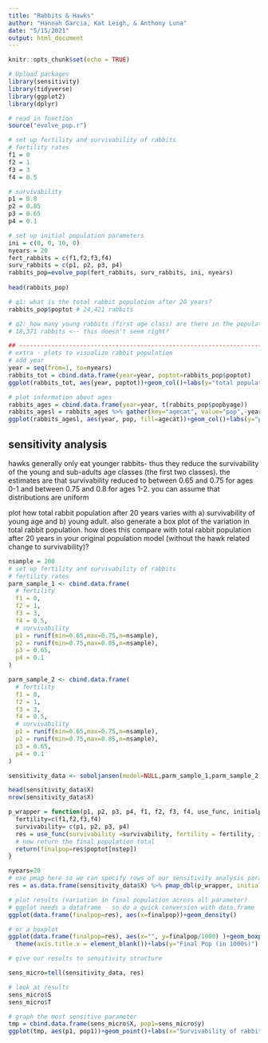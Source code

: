 ```yaml
---
title: "Rabbits & Hawks"
author: "Hannah Garcia, Kat Leigh, & Anthony Luna"
date: "5/15/2021"
output: html_document
---
```


```r
knitr::opts_chunk$set(echo = TRUE)
```

```r
# Upload packages
library(sensitivity)
library(tidyverse)
library(ggplot2)
library(dplyr)
```

```r
# read in function
source("evolve_pop.r")
```

```r
# set up fertility and survivability of rabbits
# fertility rates
f1 = 0
f2 = 1
f3 = 3
f4 = 0.5

# survivability 
p1 = 0.8
p2 = 0.85
p3 = 0.65
p4 = 0.1

# set up initial population parameters
ini = c(0, 0, 10, 0)
nyears = 20
fert_rabbits = c(f1,f2,f3,f4)
surv_rabbits = c(p1, p2, p3, p4)
rabbits_pop=evolve_pop(fert_rabbits, surv_rabbits, ini, nyears)
  
head(rabbits_pop)

# q1: what is the total rabbit population after 20 years?
rabbits_pop$poptot # 24,421 rabbits

# q2: how many young rabbits (first age class) are there in the population at that time?
# 18,371 rabbits <-- this doesn't seem right?

## ---------------------------------------------------------------------------
# extra - plots to visualize rabbit population
# add year 
year = seq(from=1, to=nyears)
rabbits_tot = cbind.data.frame(year=year, poptot=rabbits_pop$poptot)
ggplot(rabbits_tot, aes(year, poptot))+geom_col()+labs(y="total population")

# plot information about ages
rabbits_ages = cbind.data.frame(year=year, t(rabbits_pop$popbyage))
rabbits_agesl = rabbits_ages %>% gather(key="agecat", value="pop",-year)
ggplot(rabbits_agesl, aes(year, pop, fill=agecat))+geom_col()+labs(y="population", fill="age group")

```



## sensitivity analysis

hawks generally only eat  younger rabbits- thus they reduce the survivability of the young and sub-adults age classes (the first two classes).  the estimates are that survivability reduced to between 0.65 and 0.75 for ages 0-1 and between 0.75 and 0.8 for ages 1-2. you can assume that distributions are uniform

plot how total rabbit population after 20 years varies with a) survivability of young age and b) young adult.  also generate a box plot of the variation in total rabbit population.  how does this compare with total rabbit population after 20 years in your original population model (without the hawk related change to survivability)?

```r
nsample = 200
# set up fertility and survivability of rabbits
# fertility rates
parm_sample_1 <- cbind.data.frame(
  # fertility
  f1 = 0,
  f2 = 1,
  f3 = 3,
  f4 = 0.5,
  # survivability 
  p1 = runif(min=0.65,max=0.75,n=nsample),
  p2 = runif(min=0.75,max=0.85,n=nsample),
  p3 = 0.65,
  p4 = 0.1
)

parm_sample_2 <- cbind.data.frame(
  # fertility
  f1 = 0,
  f2 = 1,
  f3 = 3,
  f4 = 0.5,
  # survivability 
  p1 = runif(min=0.65,max=0.75,n=nsample),
  p2 = runif(min=0.75,max=0.85,n=nsample),
  p3 = 0.65,
  p4 = 0.1
)

sensitivity_data <- soboljansen(model=NULL,parm_sample_1,parm_sample_2,nboot=100)

head(sensitivity_data$X)
nrow(sensitivity_data$X)
```

```r
p_wrapper = function(p1, p2, p3, p4, f1, f2, f3, f4, use_func, initialpop, nstep) {
  fertility=c(f1,f2,f3,f4)
  survivability= c(p1, p2, p3, p4)
  res = use_func(survivability =survivability, fertility = fertility, initialpop=initialpop, nstep=nstep)
  # now return the final population total
  return(finalpop=res$poptot[nstep])
}
```


```r

nyears=20
# use pmap here so we can specify rows of our sensitivity analysis parameter object 
res = as.data.frame(sensitivity_data$X) %>% pmap_dbl(p_wrapper, initialpop=ini, nstep=nyears, use_func=evolve_pop)
```





```r

# plot results (variation in final population across all parameter)
# ggplot needs a dataframe - so do a quick conversion with data.frame
ggplot(data.frame(finalpop=res), aes(x=finalpop))+geom_density()

# or a boxplot
ggplot(data.frame(finalpop=res), aes(x="", y=finalpop/1000) )+geom_boxplot(fill="blue")+
  theme(axis.title.x = element_blank())+labs(y="Final Pop (in 1000s)")

# give our results to sensitivity structure

sens_micro=tell(sensitivity_data, res)

# look at results
sens_micro$S
sens_micro$T

# graph the most sensitive parameter
tmp = cbind.data.frame(sens_micro$X, pop1=sens_micro$y)
ggplot(tmp, aes(p1, pop1))+geom_point()+labs(x="Survivability of rabbits aged 0-1",y="Population after 20 years")
```

